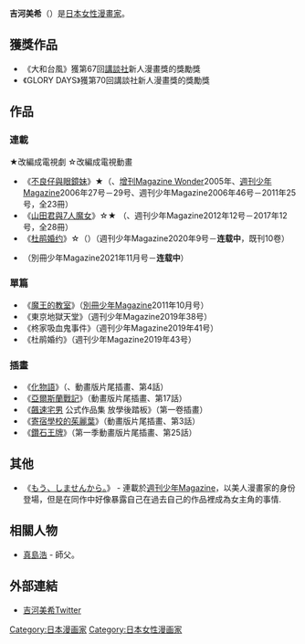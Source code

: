 {{Infobox 漫畫家
|姓名 = 吉河美希
|畫像 = 
|畫像尺寸 = 
|附註 = 
|本名 = 
|假名 = よしかわ みき
|羅馬字 = Yoshikawa Miki
|出生日期 ={{birth date and age|1982|10|2}}
|出生地點 = {{JPN}}
|逝世日期 = 
|逝世地點 = 
|國籍 = [[日本|日本]]
|職業 = 
|活躍時期 = 
|類型 = 
|代表作 = 《[[不良仔與眼鏡妹|不良仔與眼鏡妹]]》<br>《[[山田君與7人魔女|山田君與7人魔女]]》
|獎項 = 第67回[[講談社|講談社]]新人漫畫獎的獎勵獎<br>（《[[大和台風|大和台風]]》）<br>第70回[[講談社|講談社]]新人漫畫獎的獎勵獎<br>（《[[GLORY_DAYS|GLORY DAYS]]》）
|簽名 = 
|官方網站 = 
}}
{{Japanese|japanese=吉河 美希|kana=よしかわ みき|romaji=Yoshikawa Miki}}

'''吉河美希'''（{{bd|1982年|10月2日|||Yoshikawa, Miki}}）是[[日本|日本]][[女性|女性]][[漫畫家|漫畫家]]。

== 獲獎作品 ==
* 《大和台風》獲第67回[[講談社|講談社]]新人漫畫獎的獎勵獎
* 《GLORY DAYS》獲第70回講談社新人漫畫獎的獎勵獎

== 作品 ==
=== 連載 ===
★改編成電視劇
☆改編成電視動畫
* 《[[不良仔與眼鏡妹|不良仔與眼鏡妹]]》★（{{lang|ja|ヤンキー君とメガネちゃん}}、[[增刊Magazine_Wonder|增刊Magazine Wonder]]2005年、[[週刊少年Magazine|週刊少年Magazine]]2006年27号－29号、週刊少年Magazine2006年46号－2011年25号，全23冊）
* 《[[山田君與7人魔女|山田君與7人魔女]]》☆★ （{{lang|ja|山田くんと７人の魔女}}、週刊少年Magazine2012年12号－2017年12号，全28冊）
* 《[[杜鹃婚约|杜鹃婚约]]》☆（{{lang|ja|カッコウの許嫁}}）（週刊少年Magazine2020年9号－'''连载中'''，既刊10卷）
* {{lang|ja|柊さんちの吸血事情}}（別冊少年Magazine2021年11月号－'''连载中'''）

=== 單篇 ===
* 《[[魔王的教室|魔王的教室]]》（[[別冊少年Magazine|別冊少年Magazine]]2011年10月号）
* 《東京地獄天堂》（週刊少年Magazine2019年38号）
* 《柊家吸血鬼事件》（週刊少年Magazine2019年41号）
* 《杜鹃婚约》（週刊少年Magazine2019年43号）

=== 插畫 ===
* 《[[化物語|化物語]]》（{{lang|ja|バケモノガタリ}}、動畫版片尾插畫、第4話）
* 《[[亞爾斯蘭戰記|亞爾斯蘭戰記]]》（動畫版片尾插畫、第17話）
* 《[[飆速宅男|飆速宅男]] 公式作品集 放學後踏板》（第一卷插畫）
* 《[[寄宿學校的茱麗葉|寄宿學校的茱麗葉]]》（動畫版片尾插畫、第3話）
* 《[[鑽石王牌|鑽石王牌]]》（第一季動畫版片尾插畫、第25話）

== 其他 ==
* 《[[もう、しませんから。|もう、しませんから。]]》 - 連載於[[週刊少年Magazine|週刊少年Magazine]]，以美人漫畫家的身份登場，但是在同作中好像暴露自己在過去自己的作品裡成為女主角的事情.

== 相關人物 ==
* [[真島浩|真島浩]] - 師父。

== 外部連結 ==
* [http://twitter.com/YoshikawaMiki 吉河美希Twitter] {{Wayback|url=http://twitter.com/YoshikawaMiki |date=20210104002137 }}

{{Authority control}}
{{DEFAULTSORT:Yoshikawa Miki}}
[[Category:日本漫画家|Category:日本漫画家]]
[[Category:日本女性漫画家|Category:日本女性漫画家]]